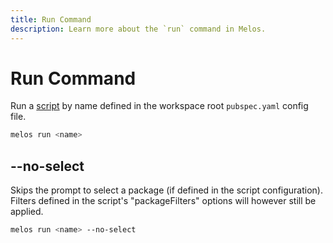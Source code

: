 ```yaml
---
title: Run Command
description: Learn more about the `run` command in Melos.
---
```


# Run Command

Run a [script](/configuration/scripts) by name defined in the workspace
root `pubspec.yaml` config file.

```bash
melos run <name>
```

## --no-select

Skips the prompt to select a package (if defined in the script configuration).
Filters defined in the script's "packageFilters" options will however still be
applied.

```bash
melos run <name> --no-select
```
